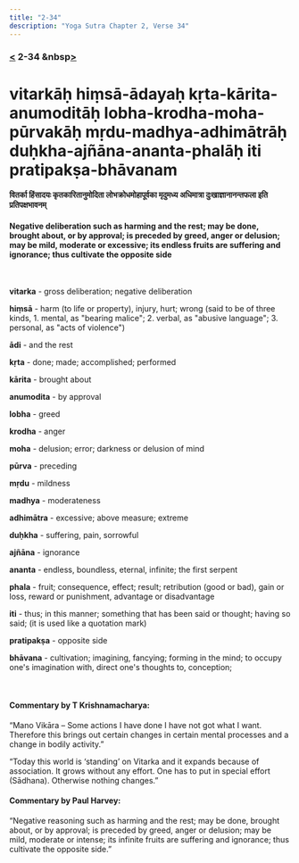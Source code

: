 ```yaml
---
title: "2-34"
description: "Yoga Sutra Chapter 2, Verse 34"
---
```


### [<](/Chapter-2/2-33/) 2-34 &nbsp[>](/Chapter-2/2-35/)

# vitarkāḥ hiṃsā-ādayaḥ kṛta-kārita-anumoditāḥ lobha-krodha-moha-pūrvakāḥ mṛdu-madhya-adhimātrāḥ duḥkha-ajñāna-ananta-phalāḥ iti pratipakṣa-bhāvanam

#### वितर्का हिंसादयः कृतकारितानुमोदिता लोभक्रोधमोहापूर्वका मृदुमध्य अधिमात्रा दुःखाज्ञानानन्तफला इति प्रतिपक्षभावनम्

#### Negative deliberation such as harming and the rest; may be done, brought about, or by approval; is preceded by greed, anger or delusion; may be mild, moderate or excessive; its endless fruits are suffering and ignorance; thus cultivate the opposite side

<br />

**vitarka** - gross deliberation; negative deliberation

**hiṃsā** - harm (to life or property), injury, hurt; wrong (said to be of three kinds, 1. mental, as "bearing malice"; 2. verbal, as "abusive language"; 3. personal, as "acts of violence")

**ādi** - and the rest

**kṛta** - done; made; accomplished; performed

**kārita** - brought about

**anumodita** - by approval

**lobha** - greed

**krodha** - anger

**moha** - delusion; error; darkness or delusion of mind

**pūrva** - preceding

**mṛdu** - mildness

**madhya** - moderateness

**adhimātra** - excessive; above measure; extreme

**duḥkha** - suffering, pain, sorrowful

**ajñāna** - ignorance

**ananta** - endless, boundless, eternal, infinite; the first serpent

**phala** - fruit; consequence, effect; result; retribution (good or bad), gain or loss, reward or punishment, advantage or disadvantage

**iti** - thus; in this manner; something that has been said or thought; having so said; (it is used like a quotation mark)

**pratipakṣa** - opposite side

**bhāvana** - cultivation; imagining, fancying; forming in the mind; to occupy one's imagination with, direct one's thoughts to, conception;

<br />

#### Commentary by T Krishnamacharya:

“Mano Vikāra –
Some actions I have done I have not got what I want.
Therefore this brings out certain changes
in certain mental processes and
a change in bodily activity.”

“Today this world is ‘standing’ on Vitarka
and it expands because of association.
It grows without any effort.
One has to put in special effort (Sādhana).
Otherwise nothing changes.”

#### Commentary by Paul Harvey:

“Negative reasoning such as harming and the rest;
may be done, brought about, or by approval;
is preceded by greed, anger or delusion;
may be mild, moderate or intense;
its infinite fruits are suffering and ignorance;
thus cultivate the opposite side.”
